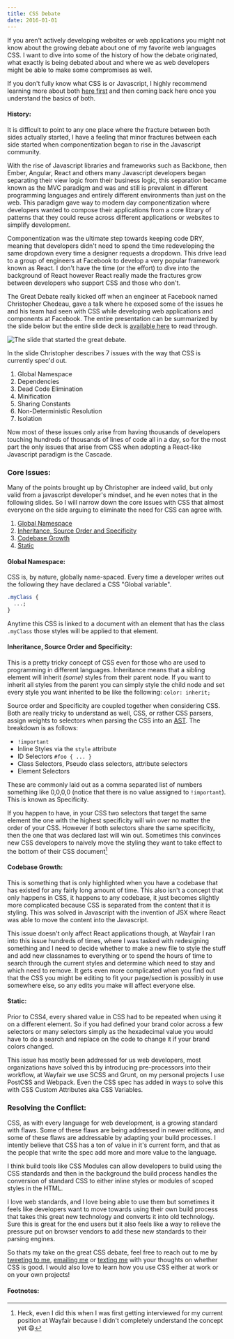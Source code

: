 ```yaml
---
title: CSS Debate
date: 2016-01-01
---
```




If you aren't actively developing websites or web applications you might not know about the growing debate about one of my favorite web languages CSS. I want to dive into some of the history of how the debate originated, what exactly is being debated about and where we as web developers might be able to make some compromises as well.

If you don't fully know what CSS is or Javascript, I highly recommend learning more about both <a href="https://www.w3.org/standards/webdesign/htmlcss" data-css-link-article>here first</a> and then coming back here once you understand the basics of both.

#### History:

It is difficult to point to any one place where the fracture between both sides actually started, I have a feeling that minor fractures between each side started when componentization began to rise in the Javascript community.

With the rise of Javascript libraries and frameworks such as Backbone, then Ember, Angular, React and others many Javascript developers began separating their view logic from their business logic, this separation became known as the MVC paradigm and was and still is prevalent in different programming languages and entirely different environments than just on the web. This paradigm gave way to modern day componentization where developers wanted to compose their applications from a core library of patterns that they could reuse across different applications or websites to simplify development.

Componentization was the ultimate step towards keeping code DRY, meaning that developers didn't need to spend the time redeveloping the same dropdown every time a designer requests a dropdown. This drive lead to a group of engineers at Facebook to develop a very popular framework known as React. I don't have the time (or the effort) to dive into the background of React however React really made the fractures grow between developers who support CSS and those who don't.

The Great Debate really kicked off when an engineer at Facebook named Christopher Chedeau, gave a talk where he exposed some of the issues he and his team had seen with CSS while developing web applications and components at Facebook. The entire presentation can be summarized by the slide below but the entire slide deck is <a href="https://speakerdeck.com/vjeux/react-css-in-js" data-css-link-article>available here</a> to read through.

<div className="has-image">
  <img
    data-css-image
    src="../../../../../static/images/posts/TheGreatDebate/The_Slide.jpg"
    alt="The slide that started the great debate."
  />
</div>

In the slide Christopher describes 7 issues with the way that CSS is currently spec'd out.

1.  Global Namespace
2.  Dependencies
3.  Dead Code Elimination
4.  Minification
5.  Sharing Constants
6.  Non-Deterministic Resolution
7.  Isolation

Now most of these issues only arise from having thousands of developers touching hundreds of thousands of lines of code all in a day, so for the most part the only issues that arise from CSS when adopting a React-like Javascript paradigm is the Cascade.

### Core Issues:

Many of the points brought up by Christopher are indeed valid, but only valid from a javascript developer's mindset, and he even notes that in the following slides. So I will narrow down the core issues with CSS that almost everyone on the side arguing to eliminate the need for CSS can agree with.

1.  [Global Namespace](#global)
2.  [Inheritance, Source Order and Specificity](#inheritance)
3.  [Codebase Growth](#codebase)
4.  [Static](#static)

#### Global Namespace:

CSS is, by nature, globally name-spaced. Every time a developer writes out the following they have declared a CSS "Global variable".

```css
.myClass {
  ...;
}
```

Anytime this CSS is linked to a document with an element that has the class `.myClass` those styles will be applied to that element.

#### Inheritance, Source Order and Specificity:

This is a pretty tricky concept of CSS even for those who are used to programming in different languages. Inheritance means that a sibling element will inherit _(some)_ styles from their parent node. If you want to inherit all styles from the parent you can simply style the child node and set every style you want inherited to be like the following: `color: inherit;`

Source order and Specificity are coupled together when considering CSS. Both are really tricky to understand as well, CSS, or rather CSS parsers, assign weights to selectors when parsing the CSS into an <a href="#ast" data-css-link-article data-footnote="Abstract Syntax Tree" id="ast">AST</a>. The breakdown is as follows:

- `!important`
- Inline Styles via the `style` attribute
- ID Selectors `#foo { ... }`
- Class Selectors, Pseudo class selectors, attribute selectors
- Element Selectors

These are commonly laid out as a comma separated list of numbers something like 0,0,0,0 (notice that there is no value assigned to `!important`). This is known as Specificity.

If you happen to have, in your CSS two selectors that target the same element the one with the highest specificity will win over no matter the order of your CSS. However if both selectors share the same specificity, then the one that was declared last will win out. Sometimes this convinces new CSS developers to naively move the styling they want to take effect to the bottom of their CSS document[^1]

#### Codebase Growth:

This is something that is only highlighted when you have a codebase that has existed for any fairly long amount of time. This also isn't a concept that only happens in CSS, it happens to any codebase, it just becomes slightly more complicated because CSS is separated from the content that it is styling. This was solved in Javascript with the invention of JSX where React was able to move the content into the Javascript.

This issue doesn't only affect React applications though, at Wayfair I ran into this issue hundreds of times, where I was tasked with redesigning something and I need to decide whether to make a new file to style the stuff and add new classnames to everything or to spend the hours of time to search through the current styles and determine which need to stay and which need to remove. It gets even more complicated when you find out that the CSS you might be editing to fit your page/section is possibly in use somewhere else, so any edits you make will affect everyone else.

#### Static:

Prior to CSS4, every shared value in CSS had to be repeated when using it on a different element. So if you had defined your brand color across a few selectors or many selectors simply as the hexadecimal value you would have to do a search and replace on the code to change it if your brand colors changed.

This issue has mostly been addressed for us web developers, most organizations have solved this by introducing pre-processors into their workflow, at Wayfair we use SCSS and Grunt, on my personal projects I use PostCSS and Webpack. Even the CSS spec has added in ways to solve this with CSS Custom Attributes aka CSS Variables.

### Resolving the Conflict:

CSS, as with every language for web development, is a growing standard with flaws. Some of these flaws are being addressed in newer editions, and some of these flaws are addressable by adapting your build processes. I intently believe that CSS has a ton of value in it's current form, and that as the people that write the spec add more and more value to the language.

I think build tools like CSS Modules can allow developers to build using the CSS standards and then in the background the build process handles the conversion of standard CSS to either inline styles or modules of scoped styles in the HTML.

I love web standards, and I love being able to use them but sometimes it feels like developers want to move towards using their own build process that takes this great new technology and converts it into old technology. Sure this is great for the end users but it also feels like a way to relieve the pressure put on browser vendors to add these new standards to their parsing engines.

So thats my take on the great CSS debate, feel free to reach out to me by <a href="https://twitter.com/intent/tweet?url=https%3A%2F%2Fmatthamlin.me%2FPosts%2F2016%2FSeptember%2FSeptemberUpdate&via=immatthamlin&text=%20%20-&" className="link link--article">tweeting to me</a>, <a href="mailto:matthewjameshamlin@gmail.com" className="link link--article">emailing me</a> or <a data-footnote="+1 425 210 0980" href="sms:+14252100980" className="link link--article">texting me</a> with your thoughts on whether CSS is good. I would also love to learn how you use CSS either at work or on your own projects!

#### Footnotes:

[^1]: Heck, even I did this when I was first getting interviewed for my current position at Wayfair because I didn't completely understand the concept yet 😄
